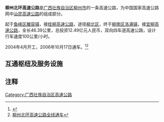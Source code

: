 {{中国高速公路信息框
| 编号 = G78
| 名称 = 汕头－昆明高速公路（雒容－洛满）
| 自定头部 = 
| 地圖 = 
| 路線簡稱 = 柳州北环
| 最近通車日期 = 2006年10月17日
| 规划总里程 = 46.39
| 起點 = [[柳州市|柳州市]][[鱼峰区|鱼峰区]][[雒容镇|雒容镇]]
| 終點 = [[柳州市|柳州市]][[柳南区|柳南区]][[洛满镇|洛满镇]]
| 出口處數 = 3
| 服务区数 = 1
}}

'''柳州北环高速公路'''是[[广西壮族自治区|广西壮族自治区]][[柳州市|柳州市]]的一条高速公路，为中国国家高速公路网中[[汕昆高速公路|汕昆高速公路]]的组成部分。

起于[[鱼峰区|鱼峰区]][[雒容镇|雒容镇]]，接[[桂柳高速公路|桂柳高速公路]]，途径[[柳北区|柳北区]]，终于[[柳南区|柳南区]][[洛满镇|洛满镇]]，接[[宜柳高速公路|宜柳高速公路]]，全长46.39公里，总投资12.49亿元人民币，双向四车道高速公路，设计行车速度100公里/小时。

2004年4月开工，2006年10月17日通车。<ref>{{Cite web |url=http://www.gxewa.com/News_show.asp?id=4073 |title=柳州北环高速公路雒容至洛满段 |access-date=2013-04-28 |archive-date=2016-03-06 |archive-url=https://web.archive.org/web/20160306052406/http://www.gxewa.com/News_show.asp?id=4073 |dead-url=no }}</ref><ref>[http://www.mofcom.gov.cn/aarticle/difang/guangxi/200610/20061003433168.html 柳州北环高速公路全线通车]</ref>

== 互通枢纽及服务设施 ==
{{Start expwy exit box|place=1}}
{{Expwy exit item|place=[[柳州市|柳州市]]<br>[[鱼峰区|鱼峰区]]|place rows=2|type=H|name=雒容北|highway connection={{China Expwy Name|G78|[[桂柳高速公路|桂柳高速公路]]|L1=G72}}}}
{{Expwy exit item|type=E|name=洛埠|road connection={{中国县道名|056}}}}
{{Expwy exit item|place=[[柳州市|柳州市]]<br>[[柳北区|柳北区]]|place rows=2|type=E|name=柳州北|road connection={{中国国道名|209|柳长路}}}}
{{Expwy exit item|type=S|name=柳北服务区}}
{{Expwy exit item|place=[[柳州市|柳州市]]<br>[[柳南区|柳南区]]|place rows=2|type=E|name=洛滿東|road connection={{中国县道名|069}}}}
{{Expwy exit item|type=H|name=洛满|dist start=|highway connection={{China Expwy Name|G7212|[[宜柳高速公路|宜柳高速公路]]|L1=G78}}}}
{{End expwy exit box|place=1}}

==注释==
{{reflist}}

{{广西壮族自治区高速公路}}
{{道路小作品}}

[[Category:广西壮族自治区高速公路|Category:广西壮族自治区高速公路]]